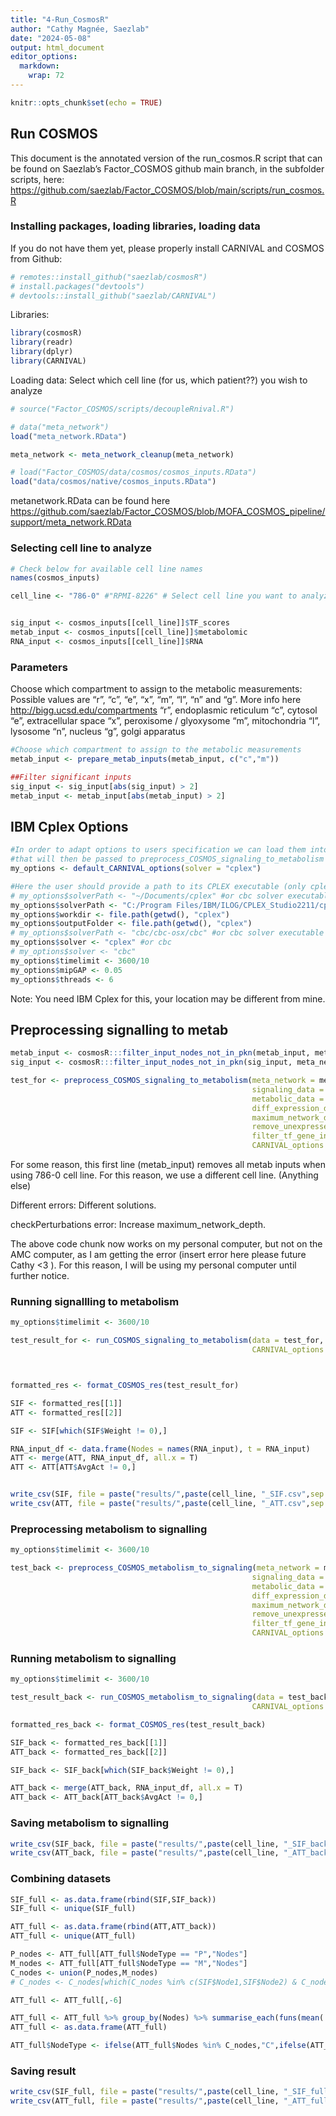 ```yaml
---
title: "4-Run_CosmosR"
author: "Cathy Magnée, Saezlab"
date: "2024-05-08"
output: html_document
editor_options: 
  markdown: 
    wrap: 72
---
```


```r
knitr::opts_chunk$set(echo = TRUE)
```

## Run COSMOS

This document is the annotated version of the run_cosmos.R script that
can be found on Saezlab's Factor_COSMOS github main branch, in the
subfolder scripts, here:
<https://github.com/saezlab/Factor_COSMOS/blob/main/scripts/run_cosmos.R>

### Installing packages, loading libraries, loading data

If you do not have them yet, please properly install CARNIVAL and COSMOS
from Github:

```r
# remotes::install_github("saezlab/cosmosR")
# install.packages("devtools")
# devtools::install_github("saezlab/CARNIVAL")
```

Libraries:

```r
library(cosmosR)
library(readr)
library(dplyr)
library(CARNIVAL)
```

Loading data: Select which cell line (for us, which patient??) you wish
to analyze

```r
# source("Factor_COSMOS/scripts/decoupleRnival.R")

# data("meta_network")
load("meta_network.RData")

meta_network <- meta_network_cleanup(meta_network)

# load("Factor_COSMOS/data/cosmos/cosmos_inputs.RData")
load("data/cosmos/native/cosmos_inputs.RData")

```

metanetwork.RData can be found here <https://github.com/saezlab/Factor_COSMOS/blob/MOFA_COSMOS_pipeline/support/meta_network.RData>


### Selecting cell line to analyze

```r
# Check below for available cell line names
names(cosmos_inputs)

cell_line <- "786-0" #"RPMI-8226" # Select cell line you want to analyze with cosmos HERE


sig_input <- cosmos_inputs[[cell_line]]$TF_scores
metab_input <- cosmos_inputs[[cell_line]]$metabolomic
RNA_input <- cosmos_inputs[[cell_line]]$RNA
```

### Parameters

Choose which compartment to assign to the metabolic measurements:
Possible values are "r", "c", "e", "x", "m", "l", "n" and "g". More info
here <http://bigg.ucsd.edu/compartments> "r", endoplasmic reticulum "c",
cytosol "e", extracellular space "x", peroxisome / glyoxysome "m",
mitochondria "l", lysosome "n", nucleus "g", golgi apparatus

```r
#Choose which compartment to assign to the metabolic measurements
metab_input <- prepare_metab_inputs(metab_input, c("c","m"))

##Filter significant inputs
sig_input <- sig_input[abs(sig_input) > 2]
metab_input <- metab_input[abs(metab_input) > 2]

```

## IBM Cplex Options

```r
#In order to adapt options to users specification we can load them into a variable 
#that will then be passed to preprocess_COSMOS_signaling_to_metabolism CARNIVAL_options parameter
my_options <- default_CARNIVAL_options(solver = "cplex")

#Here the user should provide a path to its CPLEX executable (only cplex at the moment, other solvers will be documented soon !)
# my_options$solverPath <- "~/Documents/cplex" #or cbc solver executable
my_options$solverPath <- "C:/Program Files/IBM/ILOG/CPLEX_Studio2211/cplex/bin/x64_win64"
my_options$workdir <- file.path(getwd(), "cplex")
my_options$outputFolder <- file.path(getwd(), "cplex")
# my_options$solverPath <- "cbc/cbc-osx/cbc" #or cbc solver executable
my_options$solver <- "cplex" #or cbc
# my_options$solver <- "cbc"
my_options$timelimit <- 3600/10
my_options$mipGAP <- 0.05
my_options$threads <- 6
```

Note: You need IBM Cplex for this, your location may be different from
mine.

## Preprocessing signalling to metab

```r
metab_input <- cosmosR:::filter_input_nodes_not_in_pkn(metab_input, meta_network)
sig_input <- cosmosR:::filter_input_nodes_not_in_pkn(sig_input, meta_network)

test_for <- preprocess_COSMOS_signaling_to_metabolism(meta_network = meta_network[,c(1,3,2)],
                                                      signaling_data = sig_input,
                                                      metabolic_data = metab_input,
                                                      diff_expression_data = RNA_input,
                                                      maximum_network_depth = 5,
                                                      remove_unexpressed_nodes = T,
                                                      filter_tf_gene_interaction_by_optimization = T,
                                                      CARNIVAL_options = my_options)
```

For some reason, this first line (metab_input) removes all metab inputs
when using 786-0 cell line. For this reason, we use a different cell
line. (Anything else)


Different errors: Different solutions.

checkPerturbations error: Increase maximum_network_depth.


The above code chunk now works on my personal computer, but not on the
AMC computer, as I am getting the error (insert error here please future
Cathy \<3 ). For this reason, I will be using my personal computer until
further notice.

### Running signallling to metabolism

```r
my_options$timelimit <- 3600/10

test_result_for <- run_COSMOS_signaling_to_metabolism(data = test_for,
                                                      CARNIVAL_options = my_options)



formatted_res <- format_COSMOS_res(test_result_for)

SIF <- formatted_res[[1]]
ATT <- formatted_res[[2]]

SIF <- SIF[which(SIF$Weight != 0),]

RNA_input_df <- data.frame(Nodes = names(RNA_input), t = RNA_input)
ATT <- merge(ATT, RNA_input_df, all.x = T)
ATT <- ATT[ATT$AvgAct != 0,]


write_csv(SIF, file = paste("results/",paste(cell_line, "_SIF.csv",sep = ""), sep = ""))
write_csv(ATT, file = paste("results/",paste(cell_line, "_ATT.csv",sep = ""), sep = ""))
```

### Preprocessing metabolism to signalling

```r
my_options$timelimit <- 3600/10

test_back <- preprocess_COSMOS_metabolism_to_signaling(meta_network = meta_network,
                                                      signaling_data = sig_input,
                                                      metabolic_data = metab_input,
                                                      diff_expression_data = RNA_input,
                                                      maximum_network_depth = 5,
                                                      remove_unexpressed_nodes = T,
                                                      filter_tf_gene_interaction_by_optimization = T,
                                                      CARNIVAL_options = my_options)
```

### Running metabolism to signalling

```r
my_options$timelimit <- 3600/10

test_result_back <- run_COSMOS_metabolism_to_signaling(data = test_back,
                                                      CARNIVAL_options = my_options)

formatted_res_back <- format_COSMOS_res(test_result_back)

SIF_back <- formatted_res_back[[1]]
ATT_back <- formatted_res_back[[2]]

SIF_back <- SIF_back[which(SIF_back$Weight != 0),]

ATT_back <- merge(ATT_back, RNA_input_df, all.x = T)
ATT_back <- ATT_back[ATT_back$AvgAct != 0,]

```

### Saving metabolism to signalling

```r
write_csv(SIF_back, file = paste("results/",paste(cell_line, "_SIF_back.csv",sep = ""), sep = ""))
write_csv(ATT_back, file = paste("results/",paste(cell_line, "_ATT_back.csv",sep = ""), sep = ""))
```

### Combining datasets

```r
SIF_full <- as.data.frame(rbind(SIF,SIF_back))
SIF_full <- unique(SIF_full)

ATT_full <- as.data.frame(rbind(ATT,ATT_back))
ATT_full <- unique(ATT_full)

P_nodes <- ATT_full[ATT_full$NodeType == "P","Nodes"]
M_nodes <- ATT_full[ATT_full$NodeType == "M","Nodes"]
C_nodes <- union(P_nodes,M_nodes)
# C_nodes <- C_nodes[which(C_nodes %in% c(SIF$Node1,SIF$Node2) & C_nodes %in% c(SIF_back$Node1,SIF_back$Node2))]

ATT_full <- ATT_full[,-6]

ATT_full <- ATT_full %>% group_by(Nodes) %>% summarise_each(funs(mean(., na.rm = TRUE)))
ATT_full <- as.data.frame(ATT_full)

ATT_full$NodeType <- ifelse(ATT_full$Nodes %in% C_nodes,"C",ifelse(ATT_full$Nodes %in% P_nodes,"P",ifelse(ATT_full$Nodes %in% M_nodes,"M","")))

```

### Saving result

```r

write_csv(SIF_full, file = paste("results/",paste(cell_line, "_SIF_full.csv",sep = ""), sep = ""))
write_csv(ATT_full, file = paste("results/",paste(cell_line, "_ATT_full.csv",sep = ""), sep = ""))

```
